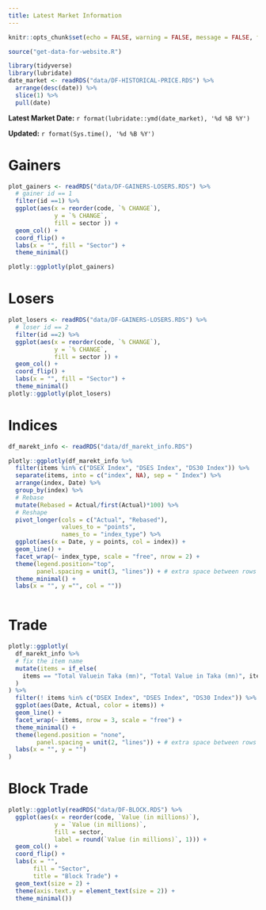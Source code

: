 ```yaml
---
title: Latest Market Information
---
```

```r
knitr::opts_chunk$set(echo = FALSE, warning = FALSE, message = FALSE, fig.width = 10)
```

```r
source("get-data-for-website.R")
```

```r
library(tidyverse)
library(lubridate)
date_market <- readRDS("data/DF-HISTORICAL-PRICE.RDS") %>% 
  arrange(desc(date)) %>%
  slice(1) %>% 
  pull(date)
```

**Latest Market Date:** `r format(lubridate::ymd(date_market), '%d %B %Y')`

**Updated:** `r format(Sys.time(), '%d %B %Y')`


# Gainers 

```r
plot_gainers <- readRDS("data/DF-GAINERS-LOSERS.RDS") %>%
  # gainer id == 1
  filter(id ==1) %>% 
  ggplot(aes(x = reorder(code, `% CHANGE`),
             y = `% CHANGE`,
             fill = sector )) +
  geom_col() +
  coord_flip() +
  labs(x = "", fill = "Sector") +
  theme_minimal()

plotly::ggplotly(plot_gainers)
```

# Losers 

```r
plot_losers <- readRDS("data/DF-GAINERS-LOSERS.RDS") %>%
  # loser id == 2
  filter(id ==2) %>% 
  ggplot(aes(x = reorder(code, `% CHANGE`),
             y = `% CHANGE`,
             fill = sector )) +
  geom_col() +
  coord_flip() +
  labs(x = "", fill = "Sector") +
  theme_minimal()
plotly::ggplotly(plot_losers)
```

# Indices

```r
df_marekt_info <- readRDS("data/df_marekt_info.RDS")
```


```r
plotly::ggplotly(df_marekt_info %>% 
  filter(items %in% c("DSEX Index", "DSES Index", "DS30 Index")) %>% 
  separate(items, into = c("index", NA), sep = " Index") %>%
  arrange(index, Date) %>% 
  group_by(index) %>%
  # Rebase
  mutate(Rebased = Actual/first(Actual)*100) %>% 
  # Reshape
  pivot_longer(cols = c("Actual", "Rebased"),
               values_to = "points",
               names_to = "index_type") %>% 
  ggplot(aes(x = Date, y = points, col = index)) +
  geom_line() +
  facet_wrap(~ index_type, scale = "free", nrow = 2) +
  theme(legend.position="top",
        panel.spacing = unit(3, "lines")) + # extra space between rows
  theme_minimal() +
  labs(x = "", y ="", col = ""))
  

```


# Trade 

```r
plotly::ggplotly(
  df_marekt_info %>%
  # fix the item name
  mutate(items = if_else(
    items == "Total Valuein Taka (mn)", "Total Value in Taka (mn)", items
  )
) %>% 
  filter(! items %in% c("DSEX Index", "DSES Index", "DS30 Index")) %>% 
  ggplot(aes(Date, Actual, color = items)) +
  geom_line() +
  facet_wrap(~ items, nrow = 3, scale = "free") +
  theme_minimal() +
  theme(legend.position = "none",
        panel.spacing = unit(2, "lines")) + # extra space between rows
  labs(x = "", y = "")
)
```


# Block Trade

```r
plotly::ggplotly(readRDS("data/DF-BLOCK.RDS") %>% 
  ggplot(aes(x = reorder(code, `Value (in millions)`),
             y = `Value (in millions)`,
             fill = sector,
             label = round(`Value (in millions)`, 1))) +
  geom_col() +
  coord_flip() +
  labs(x = "",
       fill = "Sector",
       title = "Block Trade") +
  geom_text(size = 2) +
  theme(axis.text.y = element_text(size = 2)) +
  theme_minimal())
```
